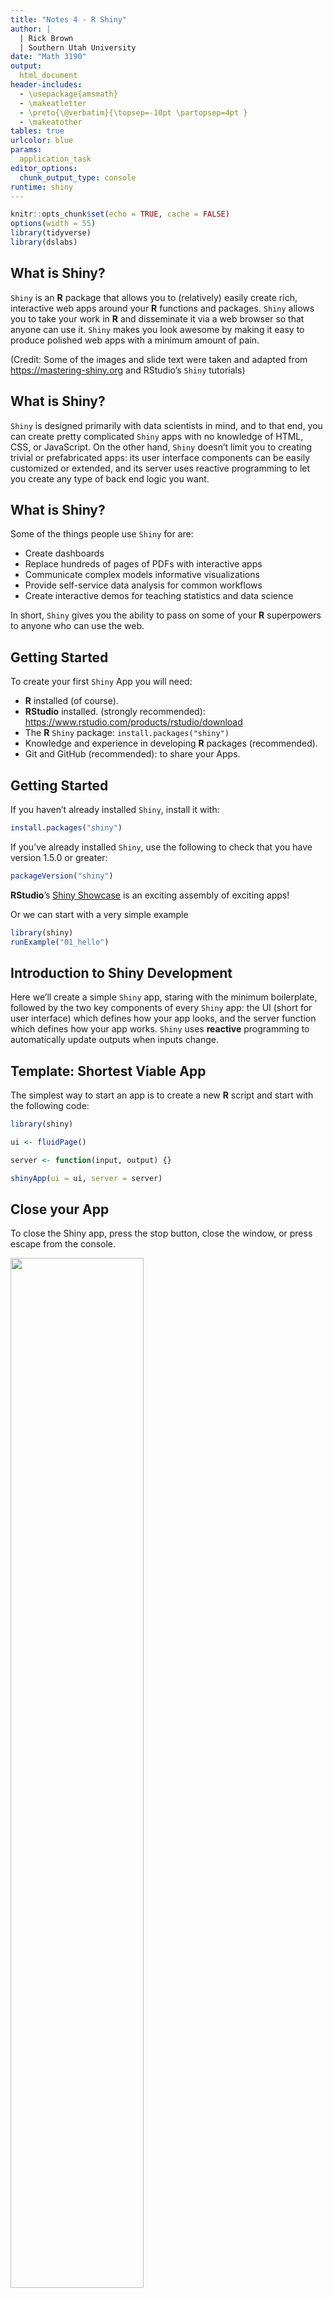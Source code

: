 ```yaml
---
title: "Notes 4 - R Shiny"
author: |
  | Rick Brown
  | Southern Utah University
date: "Math 3190"
output: 
  html_document
header-includes:
  - \usepackage{amsmath}
  - \makeatletter
  - \preto{\@verbatim}{\topsep=-10pt \partopsep=4pt }
  - \makeatother
tables: true
urlcolor: blue
params: 
  application_task
editor_options: 
  chunk_output_type: console
runtime: shiny
---
```


```r
knitr::opts_chunk$set(echo = TRUE, cache = FALSE)
options(width = 55)
library(tidyverse)
library(dslabs)
```

## What is Shiny?

`Shiny` is an **R** package that allows you to (relatively) easily create rich, interactive web apps around your **R** functions and packages. `Shiny` allows you to take your work in **R** and disseminate it via a web browser so that anyone can use it. `Shiny` makes you look awesome by making it easy to produce polished web apps with a minimum amount of pain.

(Credit: Some of the images and slide text were taken and adapted from <https://mastering-shiny.org> and RStudio's `Shiny` tutorials)

## What is Shiny?

`Shiny` is designed primarily with data scientists in mind, and to that end, you can create pretty complicated `Shiny` apps with no knowledge of HTML, CSS, or JavaScript. On the other hand, `Shiny` doesn't limit you to creating trivial or prefabricated apps: its user interface components can be easily customized or extended, and its server uses reactive programming to let you create any type of back end logic you want.

## What is Shiny?

Some of the things people use `Shiny` for are:

-   Create dashboards
-   Replace hundreds of pages of PDFs with interactive apps
-   Communicate complex models informative visualizations
-   Provide self-service data analysis for common workflows
-   Create interactive demos for teaching statistics and data science

In short, `Shiny` gives you the ability to pass on some of your **R** superpowers to anyone who can use the web.

## Getting Started

To create your first `Shiny` App you will need:

-   **R** installed (of course).
-   **RStudio** installed. (strongly recommended): <https://www.rstudio.com/products/rstudio/download>
-   The **R** `Shiny` package: `install.packages("shiny")`
-   Knowledge and experience in developing **R** packages (recommended).
-   Git and GitHub (recommended): to share your Apps.

## Getting Started

If you haven't already installed `Shiny`, install it with:

```r
install.packages("shiny")
```

If you've already installed `Shiny`, use the following to check that you have version 1.5.0 or greater:

```r
packageVersion("shiny") 
```

\vspace{.2in}

**RStudio**'s [Shiny Showcase](https://shiny.posit.co/r/gallery/) is an exciting assembly of exciting apps!

Or we can start with a very simple example

```r
library(shiny)
runExample("01_hello")
```


## Introduction to Shiny Development

Here we'll create a simple `Shiny` app, staring with the minimum boilerplate, followed by the two key components of every `Shiny` app: the UI (short for user interface) which defines how your app looks, and the server function which defines how your app works. `Shiny` uses **reactive** programming to automatically update outputs when inputs change.

## Template: Shortest Viable App

The simplest way to start an app is to create a new **R** script and start with the following code:

```r
library(shiny)

ui <- fluidPage()

server <- function(input, output) {}

shinyApp(ui = ui, server = server)
```

## Close your App

To close the Shiny app, press the stop button, close the window, or press escape from the console. 

\center

![](shinyfigs/shiny_off.png){width=65%}

## Inputs and Outputs

\center

![](shinyfigs/shiny_in_out.png)

## Inputs and outputs

\center

![](shinyfigs/shiny_in_out_1.png)

## Adding Elements to the UI

Add elements to your app as arguments to fluidPage()

```r
library(shiny)

ui <- fluidPage(
    # Input() functions,
    # Output() functions
    )

server <- function(input, output) {}

shinyApp(ui = ui, server = server)
```

\vspace{-.05in}
Take note that the `ui` (or `fluidPage()` function in this case) is what controls what the app looks like and takes inputs from the user. The `server` function controls what the app is doing. `fluidPage()` is not the only function that can be used for the UI, but it is a good place to start.

## Adding Elements to the UI

Add elements to your app as arguments to `fluidPage()`

```r
library(shiny)

ui <- fluidPage(
  "Hello World!"
  )

server <- function(input, output) {}

shinyApp(ui = ui, server = server)
```

## Input Functions

Create an input with a function that ends in **Input()**. 

```r
sliderInput(inputId = "num", 
            label = "Choose a number", 
            value = 25, min = 1, max = 100)
```

<!-- Here is the actual HTML code for this slider: \footnotesize -->

<!-- ```{html inputsHTML,eval=F,echo=T} -->
<!-- <div class="form-group shiny-input-container"> -->
<!--   <label class="control-label" for="num">Choose a number</label> -->
<!--   <input class="js-range-slider" id="num" data-min="1" data-max="100" -->
<!--   data-from="25" data-step="1" data-grid="true" data-grid-num="9.9" -->
<!--   data-grid-snap="false" data-prettify-separator="," data-keyboard="true" -->
<!--   data-keyboard-step="1.01010101010101"/> -->
<!-- </div> -->
<!-- ``` -->

\center
![](shinyfigs/shiny_buttons_syntax.png){width=75%}

## Input Functions in an App

```r
library(shiny)

ui <- fluidPage(
  sliderInput(inputId = "num",
    label = "Choose a number",
    value = 25, min = 1, max = 100)
  )

server <- function(input, output) {}

shinyApp(server = server, ui = ui)
```

The ID of in the `Input()` function, `inputId` in this case, creates an attribute of `input` that can be used in the `server` function inside of a `render()` function.

## Server inputs

You can access inputs from the UI using **input\$** \center ![](shinyfigs/shiny_server_inputs1.png)

## 

\center

![](shinyfigs/shiny_server_inputs2.png) \## Server outputs You can save your outputs to return to the UI using **output\$** \center ![](shinyfigs/shiny_server_output1.png)


## Render Functions in an App

A `render...()` function (that is, a function that begins with the word "render") is used in the `server` function to create an attribute of `output`. 

You can save your outputs to return to the UI using **output\$** and build objects to display with a function whose name begins with `render`.

\center ![](shinyfigs/shiny_render1.png){width=60%}

## Render Functions in an App

```r
ui <- fluidPage(
  sliderInput(inputId = "num",
    label = "Choose a number",
    value = 25, min = 1, max = 100)
  )

server <- function(input, output) {
  output$hist <- renderPlot({
    hist(rnorm(input$num))
    })
}

shinyApp(server = server, ui = ui)
```



## Output Functions in an App

Now that an attribute of `output` has been created, we need a `...Output()` function (a function that ends with the word "Output") inside `fluidPage()` in the `ui`. The name of the output attribute created in the `server` function must go in quotes.\vspace{-.05in}

```r
ui <- fluidPage(
  sliderInput(inputId = "num",
    label = "Choose a number",
    value = 25, min = 1, max = 100), # Comma! 
  plotOutput("hist")
  )
server <- function(input, output) {
  output$hist <- renderPlot({
    hist(rnorm(input$num))
    })
}
shinyApp(server = server, ui = ui)
```

## Shiny App

![](shinyfigs/hist_app.png)


## Output Functions in an App

We can also make the graph look nicer with ggplot. 

\small
```r
library(tidyverse)
ui <- fluidPage(
  sliderInput(inputId = "num",
    label = "Choose a number",
    value = 25, min = 1, max = 100), # Comma! 
    plotOutput("hist")
  )
server <- function(input, output) {
  output$hist <- renderPlot({
    DF <- data.frame(x = rnorm(input$num))
    ggplot(DF, aes(x = x)) + 
      geom_histogram(color = "black", fill = "lightblue",
                     bins = 15)
    })
}
shinyApp(server = server, ui = ui)
```

## Shiny App

![](shinyfigs/hist_app_gg.png)

## Shiny Buttons (Inputs)

\center

![](shinyfigs/shiny_buttons.png)


## Shiny Renders

\center

![](shinyfigs/shiny_render2.png)

## Shiny Outputs

\center

![](shinyfigs/shiny_output.png)


## Interactive Plots with `plotly`

A package that pairs very nicely with Shiny is the `plotly` package. This package allows us to create interactive plots with hover features. Some esspecially nice functions in `plotly` are:

* `ggplotly()`: This takes a ggplot object and coverts it to a plotly object to make it interactive. 
* `renderPlotly()`: This can be put in the `server` function to render an interactive plot that can be saved to an output. 
* `plotlyOutput()`: This can be put in the `fluidPage()` function to generate an interactive plot in the Shiny app.


## Interactive Plots with `plotly`

Taking the plot from the last output and making it interactive:

\footnotesize
```r
library(shiny); library(tidyverse); library(plotly)
ui <- fluidPage(
  sliderInput(inputId = "num",
    label = "Choose a number",
    value = 25, min = 1, max = 100), # Comma! 
    plotlyOutput("hist") # Note: changed from plotOutput to plotlyOutput
  )
server <- function(input, output) {
  output$hist <- renderPlotly({ # Note: changed to renderPlotly
    DF <- data.frame(x = rnorm(input$num))
    p <- ggplot(DF, aes(x = x)) + # Save object as p
      geom_histogram(color = "black", fill = "lightblue",
                     bins = 15)
    ggplotly(p) # Make the ggplot interactive
    })
}
shinyApp(server = server, ui = ui)
```


## Shiny Recap

\vspace{-.2in}

\center

![](shinyfigs/shiny_recap1.png)

## Server Recap

\vspace{-.2in}

\center

![](shinyfigs/shiny_server_recap.png)


## Building the Server

There are 2 basic rules for your **fluidPage()** function:

1. Save input values with one of the Shiny buttons. Most of these functions end with `Input()` or `Button()`. 
2. Use a function that ends with `output()` in `fluidPage()` to display objects built with a render...()** function in the server. 

There are 3 basic rules for your **server** function:

1. Save objects to display as `output$`.
2. Build objects to display with `render...()`.
3. Access input values with `input$`.




## Reactivity 

Shiny is built on reavtive objects. The term **reactivity** refers to the idea that the inputs and outputs are connected to each other: when you change and input, you change all outputs that require the input.

If we ever want to do anything with the input out of a `render...()` function, we need to use the `reactive()` function around it. Then, to use any variable defined with a `reactive()` function, we need to call it with parentheses. This is most common if you want to use that object in multiple `render...()` functions. 

## Reactivity 

\scriptsize
```r
ui <- fluidPage(
  sliderInput(inputId = "num", label = "Choose a number",
    value = 25, min = 1, max = 100), # Comma! 
  plotOutput("hist"), 
  plotOutput("box")
  )
server <- function(input, output) {
  rand_DF <- reactive(data.frame(x = rnorm(input$num)))
  # rand_values <- input$num |> rnorm() |> reactive()
  output$hist <- renderPlot({
    ggplot(rand_DF(), aes(x = x)) + 
      geom_histogram(color = "black", fill = "lightblue", bins = 15) +
      geom_vline(xintercept = median(rand_DF()$x), linewidth = 1) +
      coord_cartesian(xlim = c(-3, 3))
    })
  output$box <- renderPlot({
    ggplot(rand_DF(), aes(x = x)) + 
      geom_boxplot(color = "black", fill = "lightblue") +
      coord_cartesian(xlim = c(-3, 3))
    })
}
shinyApp(server = server, ui = ui)
```

## Without Reactivity 

\scriptsize
```r
ui <- fluidPage(
  sliderInput(inputId = "num", label = "Choose a number",
    value = 25, min = 1, max = 100), # Comma! 
  plotOutput("hist"),
  plotOutput("box")
  )
server <- function(input, output) {
  output$hist <- renderPlot({
    rand_DF <- data.frame(x = rnorm(input$num))
    ggplot(rand_DF, aes(x = x)) + 
      geom_histogram(color = "black", fill = "lightblue", bins = 15) +
      geom_vline(xintercept = median(rand_DF$x), linewidth = 1) +
      coord_cartesian(xlim = c(-3, 3))
    })
  output$box <- renderPlot({
    rand_DF <- data.frame(x = rnorm(input$num))
    ggplot(rand_DF, aes(x = x)) + 
      geom_boxplot(color = "black", fill = "lightblue") + 
      coord_cartesian(xlim = c(-3, 3))
    })
} # In this case, different values are plotted in each plot!
shinyApp(server = server, ui = ui)
```





## Multi-file apps:

When these Shiny apps get larger, it is common practice to create two files: a **ui.R** file and a **server.R** file.

\footnotesize
```r
#ui.R
library(shiny)
ui <- fluidPage(
  sliderInput(inputId = "num",
    label = "Choose a number",
    value = 25, min = 1, max = 100), 
  plotOutput("hist")
  )
```


\footnotesize
```r
#server.R
library(shiny)
server <- function(input, output){
  output$hist <- renderPlot({
    hist(rnorm(input$num))
    })
  }
```

## Multi-file apps:

And then finally the program file, **app.R**:

```r
#app.R
library(shiny)

source("ui.R")
source("server.R")

shinyApp(server = server, ui = ui)
```



## Shiny Example

```r
library(shiny)
ui <- fluidPage(
  shinyjs::useShinyjs(),
  tags$audio(controls = NA,
             tags$source(src = "media/Shiny.wav", type = "audio/wav"),
             tags$source(src = "media/Shiny.mp3", type = "audio/mpeg")),
  textInput("cor_guess", "Guess the correlation!"),
  actionButton(
    inputId = "submit_guess",
    label = "Submit Guess"
  ),
  plotOutput("graph"),
  textOutput("message"),
  actionButton("reset_input", "Press to Play Again!")
  
)

server <- function(input, output, session) {
    addResourcePath("media", "media") 
    guess <- reactive(as.numeric(input$cor_guess))
    num_rand <- reactive(rchisq(input$num, 10))
    x <- rnorm(100, rnorm(1, 100, 50), rchisq(1, 10, 5))
    y <- sign(runif(1, -1, 1))*x + rnorm(100, 0, 10)
    DF = data.frame(x, y)
    true_cor <- cor(x, y)
    
    output$graph <- renderPlot({
      ggplot(DF, aes(x, y)) +
        geom_point(size = 3)
    }#, width=5*96, height=2*96, res=96
    )
    
    observeEvent(
      eventExpr = input[["submit_guess"]],
      handlerExpr = {
        output$message <- renderText(
          paste0("Your guess was ",guess(),".\n\n
             The true value was ", round(true_cor,3),".\n
             That is a difference of ", abs(guess() - round(true_cor,3))
                 ,".")
        )
      }
    )
    
    observeEvent(input$reset_input, {
      #shinyjs::reset()
      session$reload() # Works, but won't store guesses.
    })
}

shinyApp(ui = ui, server = server)
```


## Hosting Shiny Apps

You can put your Shiny app in a GitHub repository and then run it (or have someone else run it) by using the `runGitHub()` function in the `shiny` library. The syntax is either of the following:

```r
runGitHub("repository_name", "username")
runGitHub("username/repository_name")
```


By default, this will only work if your entire app is in a file called `app.R` with `shinyApp(ui = ui, server = server)` as the last line or if your app is split up into two files: `ui.R` and `server.R`. 

If the Shiny app is in a different directory in your repository, you can specify what folder it is in by using the `subdir` option in the `runGitHub()` function:
```r
runGitHub("repository_name", "username", 
          subdir = "path/to/shiny/app/in/repo")
```

## Building Apps in **R** Packages

We can also add a Shiny app to any **R** package we create. In the package directory, create an `inst/shiny/app_name` directory and place either the `app.R` file or the `ui.R` and `server.R` files in there. Once this is done, be sure to add "shiny" to the "Depends:" section of your `DESCRIPTION` file.

Then, in the package `R/` folder, add a function that calls the Shiny app. A template for this is on the next slide.  

Also:

* Write the package functions first!
  - You can use any functions defined in your package in your shiny app.
* `Shiny` app should call functions, provide inputs, display results, etc.

<!-- Also, see examples from Dr. Johnson's research, e.g.: <https://github.com/compbiomed/animalcules> -->

<!-- Tutorial: <https://deanattali.com/2015/04/21/r-package-shiny-app/> -->

You can check out the mypackage repo in my GitHub page for an example.

## Building Apps in **R** Packages:

\scriptsize
```r
#' Shiny App Name
#' 
#' App description
#' 
#' @export

# Change the name of the function to be relevant.
# It is convention to begin the name of this function with "run"
runShinyApp <- function() {  
  appDir <- system.file("shiny", "app_name", package = "package_name")
  if (appDir == "") {
    stop("Could not find example directory. Try re-installing `package_name`.", 
         call. = FALSE)
  }
  
  shiny::runApp(appDir, display.mode = "normal")
}
```


## shinylive

It is also possible to run Shiny completely in a browser using WebR and shinylive. In fact, you can host Shiny apps on github. This is a beyond the scope of our class, but here are some links to some tutorials:

1. <https://github.com/posit-dev/r-shinylive>
2. <https://medium.com/@rami.krispin/deploy-shiny-app-on-github-pages-b4cbd433bdc>
3. <https://hypebright.nl/index.php/en/2023/10/02/run-a-shiny-app-in-the-browser-with-shinylive-for-r/>

An example of this is given at this link:
<https://rbrown53.github.io/ShinyCorrelation/>



## Session info

\tiny

```r
sessionInfo()
```
